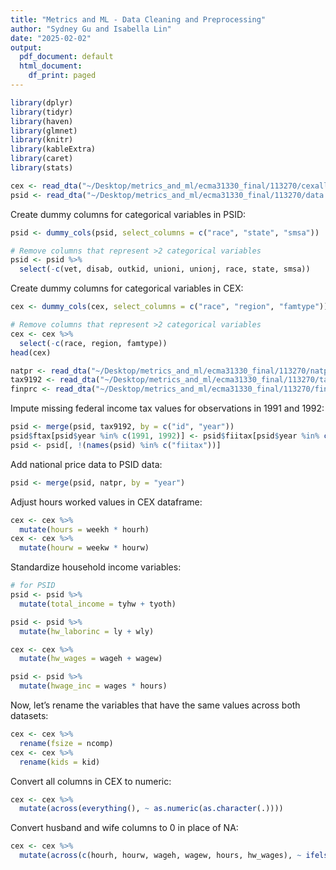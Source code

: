 ```yaml
---
title: "Metrics and ML - Data Cleaning and Preprocessing"
author: "Sydney Gu and Isabella Lin"
date: "2025-02-02"
output:
  pdf_document: default
  html_document:
    df_print: paged
---
```


```r
library(dplyr)
library(tidyr)
library(haven)
library(glmnet)
library(knitr)
library(kableExtra)
library(caret)
library(stats)
```

```r
cex <- read_dta("~/Desktop/metrics_and_ml/ecma31330_final/113270/cexall.dta")
psid <- read_dta("~/Desktop/metrics_and_ml/ecma31330_final/113270/data.dta")
```

Create dummy columns for categorical variables in PSID:
```r
psid <- dummy_cols(psid, select_columns = c("race", "state", "smsa"))

# Remove columns that represent >2 categorical variables
psid <- psid %>%
  select(-c(vet, disab, outkid, unioni, unionj, race, state, smsa))
```

Create dummy columns for categorical variables in CEX:
```r
cex <- dummy_cols(cex, select_columns = c("race", "region", "famtype"))

# Remove columns that represent >2 categorical variables
cex <- cex %>%
  select(-c(race, region, famtype))
head(cex)
```

```r
natpr <- read_dta("~/Desktop/metrics_and_ml/ecma31330_final/113270/natpr.dta")
tax9192 <- read_dta("~/Desktop/metrics_and_ml/ecma31330_final/113270/tax9192.dta")
finprc <- read_dta("~/Desktop/metrics_and_ml/ecma31330_final/113270/finprice.dta")
```

Impute missing federal income tax values for observations in 1991 and 1992:
```r
psid <- merge(psid, tax9192, by = c("id", "year"))
psid$ftax[psid$year %in% c(1991, 1992)] <- psid$fiitax[psid$year %in% c(1991, 1992)]
psid <- psid[, !(names(psid) %in% c("fiitax"))]
```

Add national price data to PSID data:
```r
psid <- merge(psid, natpr, by = "year")
```

Adjust hours worked values in CEX dataframe:
```r
cex <- cex %>%
  mutate(hours = weekh * hourh)
cex <- cex %>%
  mutate(hourw = weekw * hourw)
```

Standardize household income variables:
```r
# for PSID 
psid <- psid %>%
  mutate(total_income = tyhw + tyoth)
```

```r
psid <- psid %>%
  mutate(hw_laborinc = ly + wly)
```

```r
cex <- cex %>%
  mutate(hw_wages = wageh + wagew)
```

```r
psid <- psid %>%
  mutate(hwage_inc = wages * hours)
```

Now, let's rename the variables that have the same values across both datasets:
```r
cex <- cex %>%
  rename(fsize = ncomp)
cex <- cex %>%
  rename(kids = kid)
```

Convert all columns in CEX to numeric:
```r
cex <- cex %>%
  mutate(across(everything(), ~ as.numeric(as.character(.))))
```

Convert husband and wife columns to 0 in place of NA:
```r
cex <- cex %>%
  mutate(across(c(hourh, hourw, wageh, wagew, hours, hw_wages), ~ ifelse(is.na(.), 0, .)))
```
